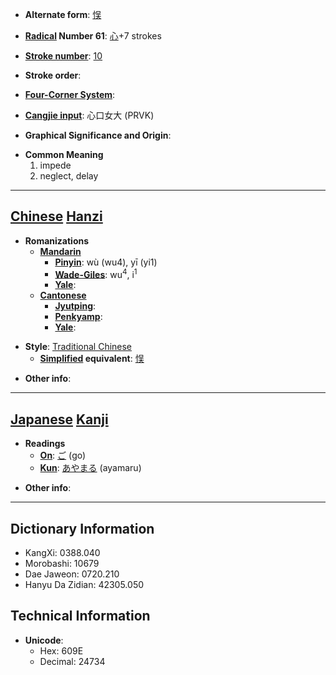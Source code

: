 * '''Alternate form''': [[悮]]

* '''[[Wiktionary:Chinese radical index| Radical]] Number 61''': [[Wiktionary:Chinese radical index 心|心]]+7 strokes

* '''[[Wiktionary:Chinese total strokes index|Stroke number]]''': [[Wiktionary:Chinese total strokes index 10|10]]

* '''Stroke order''': 

* '''[[Wiktionary:Chinese four corner index|Four-Corner System]]''': 

* '''[[Wiktionary:Chinese Cangjie index|Cangjie input]]''': 心口女大 (PRVK)

* '''Graphical Significance and Origin''': 

* '''Common Meaning'''
*#impede
*# neglect, delay


----

== [[Chinese]] [[Hanzi]] ==

* '''Romanizations'''
** '''[[Mandarin]]'''
*** '''[[Pinyin]]''': wù (wu4), yī (yi1)
*** '''[[Wade-Giles]]''': wu<sup>4</sup>, i<sup>1</sup>
*** '''[[Yale]]''': 
** '''[[Cantonese]]'''
*** '''[[Jyutping]]''':
*** '''[[Penkyamp]]''': 
*** '''[[Yale]]''': 

* '''Style''': [[Traditional Chinese]] 
** '''[[Simplified Chinese|Simplified]] equivalent''': [[悮]]

* '''Other info''': 

----

== [[Japanese]] [[Kanji]] ==

* '''Readings'''
** '''[[On]]''': [[ご]] (go)
** '''[[Kun]]''': [[あやまる]] (ayamaru)

* '''Other info''':  

----

== Dictionary Information ==

* KangXi: 0388.040
* Morobashi: 10679
* Dae Jaweon: 0720.210
* Hanyu Da Zidian: 42305.050

== Technical Information ==

* '''Unicode''':
** Hex: 609E
** Decimal: 24734
